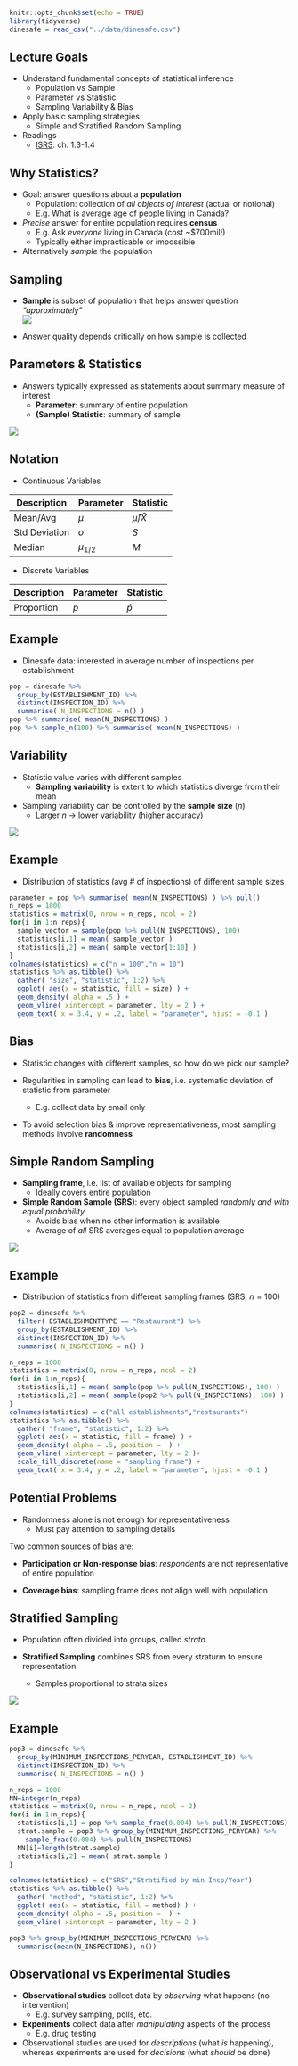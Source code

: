 <!-- 

output: html_notebook 

output:
  ioslides_presentation:
    transition: 0
    logo: img/logo.png

-->



```r
knitr::opts_chunk$set(echo = TRUE)
library(tidyverse)
dinesafe = read_csv("../data/dinesafe.csv") 
```


## Lecture Goals 

- Understand fundamental concepts of statistical inference
    + Population vs Sample 
    + Parameter vs Statistic
    + Sampling Variability & Bias 
- Apply basic sampling strategies 
    + Simple and Stratified Random Sampling


- Readings 
    + [ISRS](https://www.openintro.org/download.php?file=isrs1_tablet&referrer=/stat/textbook.php): ch. 1.3-1.4


## Why Statistics?

- Goal: answer questions about a **population**
    + Population: collection of *all objects of interest* (actual or notional)
    + E.g. What is average age of people living in Canada?
    
- *Precise* answer for entire population requires **census**
    + E.g. Ask *everyone* living in Canada (cost ~$700mil!)
    + Typically either impracticable or impossible

- Alternatively *sample* the population 


## Sampling 

- **Sample** is subset of population that helps answer question  *"approximately"*   
![](./img/population_sample.PNG)

- Answer quality depends critically on how sample is collected 


##  Parameters & Statistics

- Answers typically expressed as statements about summary measure of interest 
    + **Parameter**: summary of entire population
    + **(Sample) Statistic**: summary of sample

![](./img/parameter_statistic.PNG)


## Notation

- Continuous Variables

|  Description | Parameter | Statistic | 
| --- | --- | --- |
| Mean/Avg | $\mu$ | $\hat{\mu}/\bar{X}$ | 
| Std Deviation | $\sigma$ | $S$ | 
| Median | $\mu_{1/2}$ | $M$ | 

- Discrete Variables

|  Description | Parameter | Statistic |
| --- | --- | --- |
| Proportion | $p$ | $\hat{p}$ | 


## Example

- Dinesafe data: interested in average number of inspections per establishment

```r
pop = dinesafe %>% 
  group_by(ESTABLISHMENT_ID) %>% 
  distinct(INSPECTION_ID) %>% 
  summarise( N_INSPECTIONS = n() ) 
pop %>% summarise( mean(N_INSPECTIONS) ) 
pop %>% sample_n(100) %>% summarise( mean(N_INSPECTIONS) )
```


## Variability

- Statistic value varies with different samples 
    + **Sampling variability** is extent to which statistics diverge from their mean

- Sampling variability can be controlled by the **sample size** ($n$)
    + Larger $n$ $\rightarrow$ lower variability (higher accuracy)

![](./img/sampling_variability.PNG)

## Example

- Distribution of statistics (avg # of inspections) of different sample sizes

```r
parameter = pop %>% summarise( mean(N_INSPECTIONS) ) %>% pull()
n_reps = 1000
statistics = matrix(0, nrow = n_reps, ncol = 2)
for(i in 1:n_reps){
  sample_vector = sample(pop %>% pull(N_INSPECTIONS), 100)
  statistics[i,1] = mean( sample_vector )
  statistics[i,2] = mean( sample_vector[1:10] )
}
colnames(statistics) = c("n = 100","n = 10")
statistics %>% as.tibble() %>% 
  gather( "size", "statistic", 1:2) %>% 
  ggplot( aes(x = statistic, fill = size) ) +
  geom_density( alpha = .5 ) + 
  geom_vline( xintercept = parameter, lty = 2 ) +
  geom_text( x = 3.4, y = .2, label = "parameter", hjust = -0.1 )

```


## Bias

- Statistic changes with different samples, so how do we pick our sample?

- Regularities in sampling can lead to **bias**, i.e. systematic deviation of statistic from parameter
    + E.g. collect data by email only
    
- To avoid selection bias & improve representativeness, most sampling methods involve **randomness**



## Simple Random Sampling 

- **Sampling frame**, i.e. list of available objects for sampling
    + Ideally covers entire population 

- **Simple Random Sample (SRS)**: every object sampled *randomly and with equal probability*
    + Avoids bias when no other information is available 
    + Average of *all* SRS averages equal to population average
   
![](./img/SRS.PNG)


## Example

- Distribution of statistics from different sampling frames (SRS, $n=100$)

```r
pop2 = dinesafe %>% 
  filter( ESTABLISHMENTTYPE == "Restaurant") %>% 
  group_by(ESTABLISHMENT_ID) %>% 
  distinct(INSPECTION_ID) %>% 
  summarise( N_INSPECTIONS = n() ) 

n_reps = 1000
statistics = matrix(0, nrow = n_reps, ncol = 2)
for(i in 1:n_reps){
  statistics[i,1] = mean( sample(pop %>% pull(N_INSPECTIONS), 100) )
  statistics[i,2] = mean( sample(pop2 %>% pull(N_INSPECTIONS), 100) )
}
colnames(statistics) = c("all establishments","restaurants")
statistics %>% as.tibble() %>% 
  gather( "frame", "statistic", 1:2) %>% 
  ggplot( aes(x = statistic, fill = frame) ) +
  geom_density( alpha = .5, position =  ) + 
  geom_vline( xintercept = parameter, lty = 2 )+
  scale_fill_discrete(name = "sampling frame") +
  geom_text( x = 3.4, y = .2, label = "parameter", hjust = -0.1 )

```


## Potential Problems 

- Randomness alone is not enough for representativeness
    + Must pay attention to sampling details
    
Two common sources of bias are:

- **Participation or Non-response bias**: *respondents* are not representative of entire population
   
- **Coverage bias**: sampling frame does not align well with population


## Stratified Sampling 

- Population often divided into groups, called *strata*

- **Stratified Sampling** combines SRS from every straturm to ensure representation 
     + Samples proportional to strata sizes

![](./img/stratified_RS.PNG)

## Example

```r
pop3 = dinesafe %>% 
  group_by(MINIMUM_INSPECTIONS_PERYEAR, ESTABLISHMENT_ID) %>% 
  distinct(INSPECTION_ID) %>% 
  summarise( N_INSPECTIONS = n() ) 

n_reps = 1000
NN=integer(n_reps)
statistics = matrix(0, nrow = n_reps, ncol = 2)
for(i in 1:n_reps){
  statistics[i,1] = pop %>% sample_frac(0.004) %>% pull(N_INSPECTIONS) %>% mean()
  strat.sample = pop3 %>% group_by(MINIMUM_INSPECTIONS_PERYEAR) %>%
    sample_frac(0.004) %>% pull(N_INSPECTIONS)
  NN[i]=length(strat.sample)
  statistics[i,2] = mean( strat.sample )
}

colnames(statistics) = c("SRS","Stratified by min Insp/Year")
statistics %>% as.tibble() %>% 
  gather( "method", "statistic", 1:2) %>% 
  ggplot( aes(x = statistic, fill = method) ) +
  geom_density( alpha = .5, position =  ) + 
  geom_vline( xintercept = parameter, lty = 2 )

pop3 %>% group_by(MINIMUM_INSPECTIONS_PERYEAR) %>% 
  summarise(mean(N_INSPECTIONS), n()) 

```

## Observational vs Experimental Studies 

- **Observational studies** collect data by *observing* what happens (no intervention)
     + E.g. survey sampling, polls, etc. 

- **Experiments** collect data after *manipulating* aspects of the process
     + E.g. drug testing 

- Observational studies are used for *descriptions* (what *is* happening), whereas experiments are used for *decisions* (what *should* be done)
     

